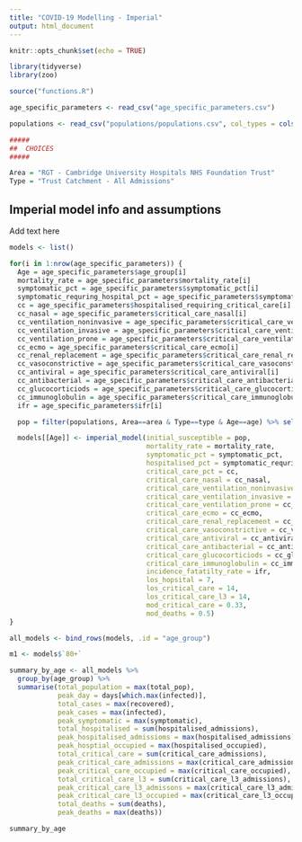 ```yaml
---
title: "COVID-19 Modelling - Imperial"
output: html_document
---
```


```r
knitr::opts_chunk$set(echo = TRUE)

library(tidyverse)
library(zoo)

source("functions.R")

age_specific_parameters <- read_csv("age_specific_parameters.csv")

populations <- read_csv("populations/populations.csv", col_types = cols(X1 = col_skip()))

#####
##  CHOICES
#####

Area = "RGT - Cambridge University Hospitals NHS Foundation Trust"
Type = "Trust Catchment - All Admissions"
```

## Imperial model info and assumptions
Add text here

```r
models <- list()

for(i in 1:nrow(age_specific_parameters)) {
  Age = age_specific_parameters$age_group[i]
  mortality_rate = age_specific_parameters$mortality_rate[i]
  symptomatic_pct = age_specific_parameters$symptomatic_pct[i]
  symptomatic_requring_hospital_pct = age_specific_parameters$symptomatic_requring_hospital_pct[i]
  cc = age_specific_parameters$hospitalised_requiring_critical_care[i]
  cc_nasal = age_specific_parameters$critical_care_nasal[i]
  cc_ventilation_noninvasive = age_specific_parameters$critical_care_ventilation_noninvasive[i]
  cc_ventilation_invasive = age_specific_parameters$critical_care_ventilation_invasive[i]
  cc_ventilation_prone = age_specific_parameters$critical_care_ventilation_prone[i]
  cc_ecmo = age_specific_parameters$critical_care_ecmo[i]
  cc_renal_replacement = age_specific_parameters$critical_care_renal_replacement[i]
  cc_vasoconstrictive = age_specific_parameters$critical_care_vasoconstrictive[i]
  cc_antiviral = age_specific_parameters$critical_care_antiviral[i]
  cc_antibacterial = age_specific_parameters$critical_care_antibacterial[i]
  cc_glucocorticiods = age_specific_parameters$critical_care_glucocorticiods[i]
  cc_immunoglobulin = age_specific_parameters$critical_care_immunoglobulin[i]
  ifr = age_specific_parameters$ifr[i]

  pop = filter(populations, Area==area & Type==type & Age==age) %>% select(population) %>% sum()

  models[[Age]] <- imperial_model(initial_susceptible = pop,
                                  mortality_rate = mortality_rate,
                                  symptomatic_pct = symptomatic_pct,
                                  hospitalised_pct = symptomatic_requring_hospital_pct,
                                  critical_care_pct = cc,
                                  critical_care_nasal = cc_nasal,
                                  critical_care_ventilation_noninvasive = cc_ventilation_noninvasive,
                                  critical_care_ventilation_invasive = cc_ventilation_invasive,
                                  critical_care_ventilation_prone = cc_ventilation_prone,
                                  critical_care_ecmo = cc_ecmo,
                                  critical_care_renal_replacement = cc_renal_replacement,
                                  critical_care_vasoconstrictive = cc_vasoconstrictive,
                                  critical_care_antiviral = cc_antiviral,
                                  critical_care_antibacterial = cc_antibacterial,
                                  critical_care_glucocorticiods = cc_glucocorticiods,
                                  critical_care_immunoglobulin = cc_immunoglobulin,
                                  incidence_fatatilty_rate = ifr,
                                  los_hopsital = 7,
                                  los_critical_care = 14,
                                  los_critical_care_l3 = 14,
                                  mod_critical_care = 0.33,
                                  mod_deaths = 0.5)
}

all_models <- bind_rows(models, .id = "age_group")

m1 <- models$`80+`
```

```r
summary_by_age <- all_models %>%
  group_by(age_group) %>%
  summarise(total_population = max(total_pop),
            peak_day = days[which.max(infected)],
            total_cases = max(recovered),
            peak_cases = max(infected),
            peak_symptomatic = max(symptomatic),
            total_hospitalised = sum(hospitalised_admissions),
            peak_hospitalised_admissioms = max(hospitalised_admissions),
            peak_hosptial_occupied = max(hospitalised_occupied),
            total_critical_care = sum(critical_care_admissions),
            peak_critical_care_admissions = max(critical_care_admissions),
            peak_critical_care_occupied = max(critical_care_occupied),
            total_critical_care_l3 = sum(critical_care_l3_admissions),
            peak_critical_care_l3_admissons = max(critical_care_l3_admissions),
            peak_critical_care_l3_occupied = max(critical_care_l3_occupied),
            total_deaths = sum(deaths),
            peak_deaths = max(deaths))

summary_by_age
```

```r


```
